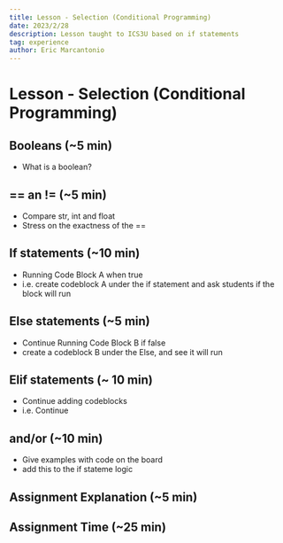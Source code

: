 ```yaml
---
title: Lesson - Selection (Conditional Programming)
date: 2023/2/28
description: Lesson taught to ICS3U based on if statements
tag: experience
author: Eric Marcantonio
---
```


# Lesson - Selection (Conditional Programming)

## Booleans (~5 min)
- What is a boolean?

## == an != (~5 min)

- Compare str, int and float
- Stress on the exactness of the ==

## If statements (~10 min)
- Running Code Block A when true
- i.e. create codeblock A under the if statement and ask students if the block will run

## Else statements (~5 min)
- Continue Running Code Block B if false
- create a codeblock B under the Else, and see it will run

## Elif statements (~ 10 min)
- Continue adding codeblocks
- i.e. Continue

## and/or (~10 min)
- Give examples with code on the board
- add this to the if stateme logic

## Assignment Explanation (~5 min)

## Assignment Time (~25 min)






